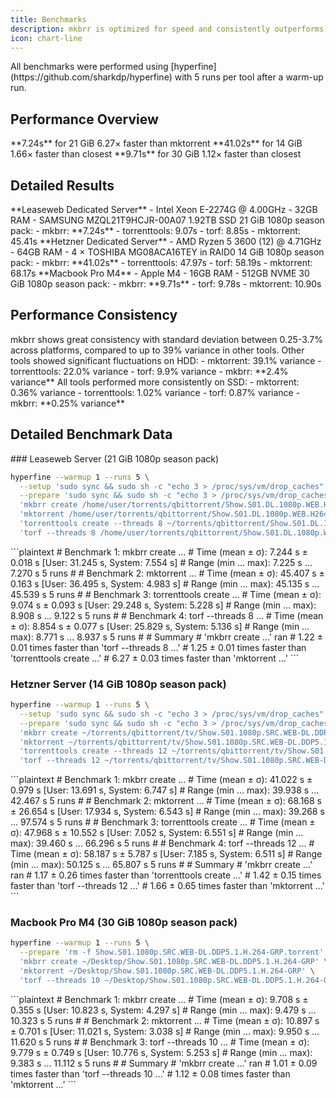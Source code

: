 ```yaml
---
title: Benchmarks
description: mkbrr is optimized for speed and consistently outperforms other popular torrent creation tools in our benchmarks.
icon: chart-line
---
```


<Note>
All benchmarks were performed using [hyperfine](https://github.com/sharkdp/hyperfine) with 5 runs per tool after a warm-up run.
</Note>

## Performance Overview

<CardGroup cols={3}>
  <Card title="SSD Performance" icon="bolt">
    **7.24s** for 21 GiB
    <Icon icon="arrow-trend-up" color="#22c55e" /> 6.27× faster than mktorrent
  </Card>
  <Card title="HDD Performance" icon="hard-drive">
    **41.02s** for 14 GiB
    <Icon icon="arrow-trend-up" color="#22c55e" /> 1.66× faster than closest
  </Card>
  <Card title="Apple Silicon" icon="apple">
    **9.71s** for 30 GiB
    <Icon icon="arrow-trend-up" color="#22c55e" /> 1.12× faster than closest
  </Card>
</CardGroup>

## Detailed Results

<Tabs>
  <Tab title="SSD Performance">
    <CardGroup cols={2}>
      <Card title="Hardware" icon="server">
        **Leaseweb Dedicated Server**
        - <Icon icon="microchip" /> Intel Xeon E-2274G @ 4.00GHz
        - <Icon icon="memory" /> 32GB RAM
        - <Icon icon="hard-drive" /> SAMSUNG MZQL21T9HCJR-00A07 1.92TB SSD
      </Card>
      <Card title="Test Results" icon="chart-simple">
        21 GiB 1080p season pack:
        - <Icon icon="rabbit" color="#22c55e" /> mkbrr: **7.24s**
        - <Icon icon="turtle" color="#94a3b8" /> torrenttools: 9.07s
        - <Icon icon="turtle" color="#94a3b8" /> torf: 8.85s
        - <Icon icon="turtle" color="#94a3b8" /> mktorrent: 45.41s
      </Card>
    </CardGroup>
  </Tab>
  
  <Tab title="HDD Performance">
    <CardGroup cols={2}>
      <Card title="Hardware" icon="server">
        **Hetzner Dedicated Server**
        - <Icon icon="microchip" /> AMD Ryzen 5 3600 (12) @ 4.71GHz
        - <Icon icon="memory" /> 64GB RAM
        - <Icon icon="hard-drive" /> 4 × TOSHIBA MG08ACA16TEY in RAID0
      </Card>
      <Card title="Test Results" icon="chart-simple">
        14 GiB 1080p season pack:
        - <Icon icon="rabbit" color="#22c55e" /> mkbrr: **41.02s**
        - <Icon icon="turtle" color="#94a3b8" /> torrenttools: 47.97s
        - <Icon icon="turtle" color="#94a3b8" /> torf: 58.19s
        - <Icon icon="turtle" color="#94a3b8" /> mktorrent: 68.17s
      </Card>
    </CardGroup>
  </Tab>
  
  <Tab title="Apple Silicon">
    <CardGroup cols={2}>
      <Card title="Hardware" icon="laptop">
        **Macbook Pro M4**
        - <Icon icon="apple" /> Apple M4
        - <Icon icon="memory" /> 16GB RAM
        - <Icon icon="microchip" /> 512GB NVME
      </Card>
      <Card title="Test Results" icon="chart-simple">
        30 GiB 1080p season pack:
        - <Icon icon="rabbit" color="#22c55e" /> mkbrr: **9.71s**
        - <Icon icon="turtle" color="#94a3b8" /> torf: 9.78s
        - <Icon icon="turtle" color="#94a3b8" /> mktorrent: 10.90s
      </Card>
    </CardGroup>
  </Tab>
</Tabs>

## Performance Consistency

<Info>
mkbrr shows great consistency with standard deviation between 0.25-3.7% across platforms, compared to up to 39% variance in other tools.
</Info>

<CardGroup cols={2}>
  <Card title="Mechanical Storage" icon="hard-drive">
    Other tools showed significant fluctuations on HDD:
    - <Icon icon="chart-line-down" /> mktorrent: 39.1% variance
    - <Icon icon="chart-line-down" /> torrenttools: 22.0% variance
    - <Icon icon="chart-line" /> torf: 9.9% variance
    - <Icon icon="chart-line" color="#22c55e" /> mkbrr: **2.4% variance**
  </Card>
  <Card title="SSD Storage" icon="memory">
    All tools performed more consistently on SSD:
    - <Icon icon="chart-line" /> mktorrent: 0.36% variance
    - <Icon icon="chart-line" /> torrenttools: 1.02% variance
    - <Icon icon="chart-line" /> torf: 0.87% variance
    - <Icon icon="chart-line" color="#22c55e" /> mkbrr: **0.25% variance**
  </Card>
</CardGroup>

## Detailed Benchmark Data

<Accordion title="View Raw Benchmark Commands & Results" icon="terminal">
### Leaseweb Server (21 GiB 1080p season pack)

```bash
hyperfine --warmup 1 --runs 5 \
  --setup 'sudo sync && sudo sh -c "echo 3 > /proc/sys/vm/drop_caches"' \
  --prepare 'sudo sync && sudo sh -c "echo 3 > /proc/sys/vm/drop_caches" && rm -f /home/user/Show.S01.DL.1080p.WEB.H264-GROUP.torrent' \
  'mkbrr create /home/user/torrents/qbittorrent/Show.S01.DL.1080p.WEB.H264-GROUP' \
  'mktorrent /home/user/torrents/qbittorrent/Show.S01.DL.1080p.WEB.H264-GROUP' \
  'torrenttools create --threads 8 ~/torrents/qbittorrent/Show.S01.DL.1080p.WEB.H264-GROUP' \
  'torf --threads 8 /home/user/torrents/qbittorrent/Show.S01.DL.1080p.WEB.H264-GROUP'
```

<Accordion title="View Results">
```plaintext
# Benchmark 1: mkbrr create ...
#   Time (mean ± σ):      7.244 s ±  0.018 s    [User: 31.245 s, System: 7.554 s]
#   Range (min … max):    7.225 s …  7.270 s    5 runs
#
# Benchmark 2: mktorrent ...
#   Time (mean ± σ):     45.407 s ±  0.163 s    [User: 36.495 s, System: 4.983 s]
#   Range (min … max):   45.135 s … 45.539 s    5 runs
#
# Benchmark 3: torrenttools create ...
#   Time (mean ± σ):      9.074 s ±  0.093 s    [User: 29.248 s, System: 5.228 s]
#   Range (min … max):    8.908 s …  9.122 s    5 runs
#
# Benchmark 4: torf --threads 8 ...
#   Time (mean ± σ):      8.854 s ±  0.077 s    [User: 25.829 s, System: 5.136 s]
#   Range (min … max):    8.771 s …  8.937 s    5 runs
#
# Summary
#   'mkbrr create ...' ran
#     1.22 ± 0.01 times faster than 'torf --threads 8 ...'
#     1.25 ± 0.01 times faster than 'torrenttools create ...'
#     6.27 ± 0.03 times faster than 'mktorrent ...'
```
</Accordion>

### Hetzner Server (14 GiB 1080p season pack)

```bash
hyperfine --warmup 1 --runs 5 \
  --setup 'sudo sync && sudo sh -c "echo 3 > /proc/sys/vm/drop_caches"' \
  --prepare 'sudo sync && sudo sh -c "echo 3 > /proc/sys/vm/drop_caches" && rm -f /home/user/mkbrr/Show.S01.1080p.SRC.WEB-DL.DDP5.1.H.264-GRP.torrent' \
  'mkbrr create ~/torrents/qbittorrent/tv/Show.S01.1080p.SRC.WEB-DL.DDP5.1.H.264-GRP' \
  'mktorrent ~/torrents/qbittorrent/tv/Show.S01.1080p.SRC.WEB-DL.DDP5.1.H.264-GRP' \
  'torrenttools create --threads 12 ~/torrents/qbittorrent/tv/Show.S01.1080p.SRC.WEB-DL.DDP5.1.H.264-GRP' \
  'torf --threads 12 ~/torrents/qbittorrent/tv/Show.S01.1080p.SRC.WEB-DL.DDP5.1.H.264-GRP'
```

<Accordion title="View Results">
```plaintext
# Benchmark 1: mkbrr create ...
#   Time (mean ± σ):     41.022 s ±  0.979 s    [User: 13.691 s, System: 6.747 s]
#   Range (min … max):   39.938 s … 42.467 s    5 runs
#
# Benchmark 2: mktorrent ...
#   Time (mean ± σ):     68.168 s ± 26.654 s    [User: 17.934 s, System: 6.543 s]
#   Range (min … max):   39.268 s … 97.574 s    5 runs
#
# Benchmark 3: torrenttools create ...
#   Time (mean ± σ):     47.968 s ± 10.552 s    [User: 7.052 s, System: 6.551 s]
#   Range (min … max):   39.460 s … 66.296 s    5 runs
#
# Benchmark 4: torf --threads 12 ...
#   Time (mean ± σ):     58.187 s ±  5.787 s    [User: 7.185 s, System: 6.511 s]
#   Range (min … max):   50.125 s … 65.807 s    5 runs
#
# Summary
#   'mkbrr create ...' ran
#     1.17 ± 0.26 times faster than 'torrenttools create ...'
#     1.42 ± 0.15 times faster than 'torf --threads 12 ...'
#     1.66 ± 0.65 times faster than 'mktorrent ...'
```
</Accordion>

### Macbook Pro M4 (30 GiB 1080p season pack)

```bash
hyperfine --warmup 1 --runs 5 \
  --prepare 'rm -f Show.S01.1080p.SRC.WEB-DL.DDP5.1.H.264-GRP.torrent' \
  'mkbrr create ~/Desktop/Show.S01.1080p.SRC.WEB-DL.DDP5.1.H.264-GRP' \
  'mktorrent ~/Desktop/Show.S01.1080p.SRC.WEB-DL.DDP5.1.H.264-GRP' \
  'torf --threads 10 ~/Desktop/Show.S01.1080p.SRC.WEB-DL.DDP5.1.H.264-GRP'
```

<Accordion title="View Results">
```plaintext
# Benchmark 1: mkbrr create ...
#   Time (mean ± σ):      9.708 s ±  0.355 s    [User: 10.823 s, System: 4.297 s]
#   Range (min … max):    9.479 s … 10.323 s    5 runs
#
# Benchmark 2: mktorrent ...
#   Time (mean ± σ):     10.897 s ±  0.701 s    [User: 11.021 s, System: 3.038 s]
#   Range (min … max):    9.950 s … 11.620 s    5 runs
#
# Benchmark 3: torf --threads 10 ...
#   Time (mean ± σ):      9.779 s ±  0.749 s    [User: 10.776 s, System: 5.253 s]
#   Range (min … max):    9.383 s … 11.112 s    5 runs
#
# Summary
#   'mkbrr create ...' ran
#     1.01 ± 0.09 times faster than 'torf --threads 10 ...'
#     1.12 ± 0.08 times faster than 'mktorrent ...'
```
</Accordion>
</Accordion>

